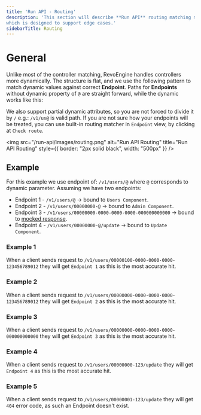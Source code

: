 ```yaml
---
title: 'Run API - Routing'
description: 'This section will describe **Run API** routing matching mechanism,
which is designed to support edge cases.'
sidebarTitle: Routing
---
```

# General
Unlike most of the controller matching, RevoEngine handles controllers more dynamically.
The structure is flat, and we use the following pattern to match dynamic values against correct **Endpoint**.
Paths for **Endpoints** without dynamic property of `@` are straight forward, while the dynamic works like this:

<Tip>We also support partial dynamic attributes, so you are not forced to divide it by `/` e.g.: `/v1/us@` is valid path. If you are not sure how your endpoints will be treated, you can use built-in routing matcher in `Endpoint` view, by clicking at `Check route`.</Tip>

<img
    src="/run-api/images/routing.png"
    alt="Run API Routing"
    title="Run API Routing"
    style={{ border: "2px solid black", width: "500px" }}
/>

## Example
For this example we use endpoint of: `/v1/users/@` where `@` corresponds to dynamic parameter.
Assuming we have two endpoints:
- Endpoint 1 - `/v1/users/@` -> bound to `Users Component`.
- Endpoint 2 - `/v1/users/00000000-@` -> bound to `Admin Component`.
- Endpoint 3 - `/v1/users/00000000-0000-0000-0000-000000000000` -> bound to [mocked response](/run-api/configuration#response).
- Endpoint 4 - `/v1/users/00000000-@/update` -> bound to `Update Component`.

### Example 1
When a client sends request to `/v1/users/00000100-0000-0000-0000-123456789012` they will get `Endpoint 1` as this is the most accurate hit.

### Example 2
When a client sends request to `/v1/users/00000000-0000-0000-0000-123456789012` they will get `Endpoint 2` as this is the most accurate hit.

### Example 3
When a client sends request to `/v1/users/00000000-0000-0000-0000-000000000000` they will get `Endpoint 3` as this is the most accurate hit.

### Example 4
When a client sends request to `/v1/users/00000000-123/update` they will get `Endpoint 4` as this is the most accurate hit.

### Example 5
When a client sends request to `/v1/users/00000001-123/update` they will get `404` error code, as such an Endpoint doesn't exist.
